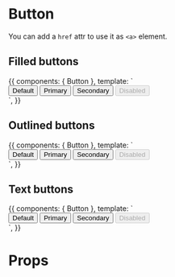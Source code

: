

<Meta title="Button" component={Button} />

# Button

You can add a `href` attr to use it as `<a>` element.

## Filled buttons

<Preview>
  <Story name="Filled" parameters={{ decorators: [withKnobs] }}>
    {{
      components: { Button },
      template: `
        <div>
          <Button>Default</Button>
          <Button color="primary">Primary</Button>
          <Button color="secondary">Secondary</Button>
          <Button disabled>Disabled</Button>
        </div>
      `,
    }}
  </Story>
</Preview>

## Outlined buttons

<Preview>
  <Story name="Outlined">
    {{
      components: { Button },
      template: `
        <div>
          <Button variant="outlined">Default</Button>
          <Button color="primary" variant="outlined">
            Primary
          </Button>
          <Button color="secondary" variant="outlined">
            Secondary
          </Button>
          <Button disabled variant="outlined">
            Disabled
          </Button>
        </div>
      `,
    }}
  </Story>
</Preview>

## Text buttons

<Preview>
  <Story name="Text">
    {{
      components: { Button },
      template: `
        <div>
          <Button variant="text">Default</Button>
          <Button color="primary" variant="text">
            Primary
          </Button>
          <Button color="secondary" variant="text">
            Secondary
          </Button>
          <Button disabled variant="text">
            Disabled
          </Button>
        </div>
      `,
    }}
  </Story>
</Preview>

# Props

<Props of={Button} />
